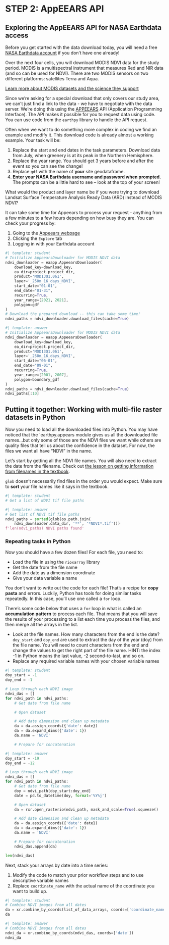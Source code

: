 # STEP 2: AppEEARS API

## Exploring the AppEEARS API for NASA Earthdata access

Before you get started with the data download today, you will need a free [NASA Earthdata account](https://urs.earthdata.nasa.gov/home) if you don't have one already!

Over the next four cells, you will download MODIS NDVI data for the study period. MODIS is a multispectral instrument that measures Red and NIR data (and so can be used for NDVI). There are two MODIS sensors on two different platforms: satellites Terra and Aqua.

::: {.callout-read}
[Learn more about MODIS datasets and the science they support](https://modis.gsfc.nasa.gov/)
:::

Since we're asking for a special download that only covers our study area, we can't just find a link to the data - we have to negotiate with the data server. We're doing this using the [APPEEARS](https://appeears.earthdatacloud.nasa.gov/api/) API (Application Programming Interface). The API makes it possible for you to request data using code. You can use code from the `earthpy` library to handle the API request.

::: {.callout-task}
Often when we want to do something more complex in coding we find an example and modify it. This download code is already almost a working example. Your task will be:

  1. Replace the start and end dates in the task parameters. Download data from July, when greenery is at its peak in the Northern Hemisphere.
  2. Replace the year range. You should get 3 years before and after the event so you can see the change!
  3. Replace `gdf` with the name of **your** site geodataframe.
  4. **Enter your NASA Earthdata username and password when prompted.** The prompts can be a little hard to see -- look at the top of your screen!
:::

::: {.callout-respond}
What would the product and layer name be if you were trying to download Landsat Surface Temperature Analysis Ready Data (ARD) instead of MODIS NDVI?
:::

::: {.callout-important}
It can take some time for Appeears to process your request - anything from a few minutes to a few hours depending on how busy they are. You can check your progress by:

  1. Going to the [Appeears webpage](https://appeears.earthdatacloud.nasa.gov/)
  2. Clicking the `Explore` tab
  3. Logging in with your Earthdata account

:::

```python
#| template: student
# Initialize AppeearsDownloader for MODIS NDVI data
ndvi_downloader = eaapp.AppeearsDownloader(
    download_key=download_key,
    ea_dir=project.project_dir,
    product='MOD13Q1.061',
    layer='_250m_16_days_NDVI',
    start_date="01-01",
    end_date="01-31",
    recurring=True,
    year_range=[2021, 2021],
    polygon=gdf
)
# Download the prepared download -- this can take some time!
ndvi_paths = ndvi_downloader.download_files(cache=True)
```

::: {.content-visible when-format="html"}
```python
#| template: answer
# Initialize AppeearsDownloader for MODIS NDVI data
ndvi_downloader = eaapp.AppeearsDownloader(
    download_key=download_key,
    ea_dir=project.project_dir,
    product='MOD13Q1.061',
    layer='_250m_16_days_NDVI',
    start_date="06-01",
    end_date="09-01",
    recurring=True,
    year_range=[2001, 2007],
    polygon=boundary_gdf
)
ndvi_paths = ndvi_downloader.download_files(cache=True)
ndvi_paths[:10]
```
:::

## Putting it together: Working with multi-file raster datasets in Python

Now you need to load all the downloaded files into Python. You may have noticed that the `earthpy.appears module gives us all the downloaded file names...but only some of those are the NDVI files we want while others are quality files that tell us about the confidence in the dataset. For now, the files we want all have "NDVI" in the name.

Let's start by getting all the NDVI file names. You will also need to extract the date from the filename. Check out [the lesson on getting information from filenames in the textbook](https://www.earthdatascience.org/courses/intro-to-earth-data-science/write-efficient-python-code/loops/data-workflows-with-loops/).

::: {.callout-caution title="GOTCHA ALERT!"}
`glob` doesn't necessarily find files in the order you would expect. Make sure to **sort** your file names like it says in the textbook.
:::

```python
#| template: student
# Get a list of NDVI tif file paths
```

::: {.content-visible when-format="html"}
```python
#| template: answer
# Get list of NDVI tif file paths
ndvi_paths = sorted(glob(os.path.join(
    ndvi_downloader.data_dir, '**', '*NDVI*.tif')))
f'len(ndvi_paths) NDVI paths found'
```
:::

### Repeating tasks in Python

Now you should have a few dozen files! For each file, you need to:

  - Load the file in using the `rioxarray` library
  - Get the date from the file name
  - Add the date as a dimension coordinate
  - Give your data variable a name

You don't want to write out the code for each file! That's a recipe for **copy pasta** and errors. Luckily, Python has tools for doing similar tasks repeatedly. In this case, you'll use one called a `for` loop.

There's some code below that uses a `for` loop in what is called an **accumulation pattern** to process each file. That means that you will save the results of your processing to a list each time you process the files, and then merge all the arrays in the list.

::: {.callout-task}

  - Look at the file names. How many characters from the end is the date? `doy_start` and `doy_end` are used to extract the day of the year (doy) from the file name. You will need to count characters from the end and change the values to get the right part of the file name. HINT: the index -1 in Python means the last value, -2 second-to-last, and so on.
  - Replace any required variable names with your chosen variable names

:::

```python
#| template: student
doy_start = -1
doy_end = -1

# Loop through each NDVI image
ndvi_das = []
for ndvi_path in ndvi_paths:
    # Get date from file name

    # Open dataset

    # Add date dimension and clean up metadata
    da = da.assign_coords({'date': date})
    da = da.expand_dims({'date': 1})
    da.name = 'NDVI'

    # Prepare for concatenation
```

::: {.content-visible when-format="html"}

```python
#| template: answer
doy_start = -19
doy_end = -12

# Loop through each NDVI image
ndvi_das = []
for ndvi_path in ndvi_paths:
    # Get date from file name
    doy = ndvi_path[doy_start:doy_end]
    date = pd.to_datetime(doy, format='%Y%j')

    # Open dataset
    da = rxr.open_rasterio(ndvi_path, mask_and_scale=True).squeeze()

    # Add date dimension and clean up metadata
    da = da.assign_coords({'date': date})
    da = da.expand_dims({'date': 1})
    da.name = 'NDVI'

    # Prepare for concatenation
    ndvi_das.append(da)

len(ndvi_das)
```
:::

::: {.callout-task}
Next, stack your arrays by date into a time series:

  1. Modify the code to match your prior workflow steps and to use descriptive variable names
  2. Replace `coordinate_name` with the actual name of the coordinate you want to build up.
:::

```python
#| template: student
# Combine NDVI images from all dates
da = xr.combine_by_coords(list_of_data_arrays, coords=['coordinate_name'])
da
```

::: {.content-visible when-format="html"}
```python
#| template: answer
# Combine NDVI images from all dates
ndvi_da = xr.combine_by_coords(ndvi_das, coords=['date'])
ndvi_da
```
:::
